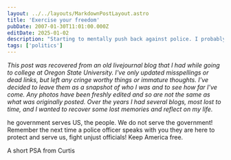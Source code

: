 ```yaml
---
layout: ../../layouts/MarkdownPostLayout.astro
title: 'Exercise your freedom'
pubDate: 2007-01-30T11:01:00.000Z
editDate: 2025-01-02
description: "Starting to mentally push back against police. I probably had smoked too much cannabis."
tags: ['politics']
---
```



_This post was recovered from an old livejournal blog that I had while going to college at Oregon State University. I've only updated misspellings or dead links, but left any cringe worthy things or immature thoughts. I've decided to leave them as a snapshot of who I was and to see how far I've come. Any photos have been freshly edited and so are not the same as what was originally posted. Over the years I had several blogs, most lost to time, and I wanted to recover some lost memories and reflect on my life._

<DropCap letter='T' />

he government serves US, the people. We do not serve the government! Remember the next time a police officer speaks with you they are here to protect and serve us, fight unjust officials! Keep America free.

A short PSA from Curtis